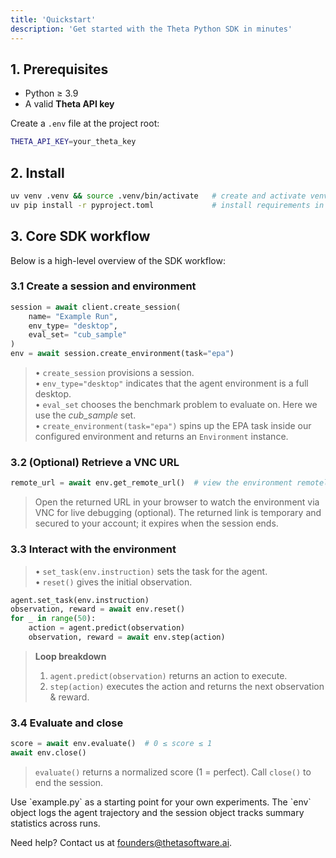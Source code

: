 ```yaml
---
title: 'Quickstart'
description: 'Get started with the Theta Python SDK in minutes'
---
```


## 1. Prerequisites

- Python ≥ 3.9
- A valid **Theta API key**

Create a `.env` file at the project root:

```bash
THETA_API_KEY=your_theta_key
```

## 2. Install

```bash
uv venv .venv && source .venv/bin/activate   # create and activate venv
uv pip install -r pyproject.toml             # install requirements in venv
```


## 3. Core SDK workflow

Below is a high-level overview of the SDK workflow:

### 3.1 Create a session and environment

```python
session = await client.create_session(
    name= "Example Run",
    env_type= "desktop",
    eval_set= "cub_sample"
)
env = await session.create_environment(task="epa")
```
> • `create_session` provisions a session.  
> • `env_type="desktop"` indicates that the agent environment is a full desktop.  
> • `eval_set` chooses the benchmark problem to evaluate on. Here we use the *cub_sample* set.  
> • `create_environment(task="epa")` spins up the EPA task inside our configured environment and returns an `Environment` instance.  

### 3.2 (Optional) Retrieve a VNC URL

```python
remote_url = await env.get_remote_url()  # view the environment remotely
```

> Open the returned URL in your browser to watch the environment via VNC for live debugging (optional).
> The returned link is temporary and secured to your account; it expires when the session ends.

### 3.3 Interact with the environment


> • `set_task(env.instruction)` sets the task for the agent.  
> • `reset()` gives the initial observation.

```python
agent.set_task(env.instruction)
observation, reward = await env.reset()
for _ in range(50):
    action = agent.predict(observation)
    observation, reward = await env.step(action)
```
> **Loop breakdown**
> 1. `agent.predict(observation)` returns an action to execute.
> 2. `step(action)` executes the action and returns the next observation & reward.

### 3.4 Evaluate and close

```python
score = await env.evaluate()  # 0 ≤ score ≤ 1
await env.close()
```

> `evaluate()` returns a normalized score (1 = perfect). Call `close()` to end the session.


<Note>
Use `example.py` as a starting point for your own experiments. The `env` object logs the agent trajectory and the session object tracks summary statistics across runs.
</Note>

Need help? Contact us at [founders@thetasoftware.ai](mailto:founders@thetasoftware.ai).
